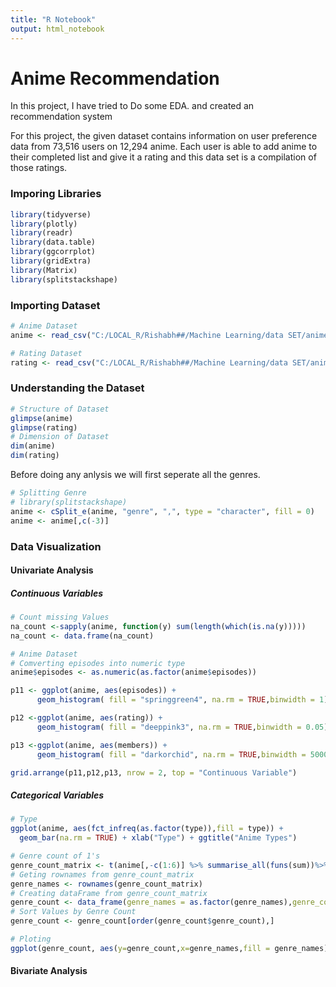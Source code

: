 ```yaml
---
title: "R Notebook"
output: html_notebook
---
```


# **Anime Recommendation**

In this project, I have tried to Do some EDA. and created an recommendation system

For this project, the given dataset contains information on user preference data from 73,516 users on 12,294 anime. Each user is able to add anime to their completed list and give it a rating and this data set is a compilation of those ratings.

### Imporing Libraries
```r
library(tidyverse)
library(plotly)
library(readr)
library(data.table)
library(ggcorrplot)
library(gridExtra)
library(Matrix)
library(splitstackshape)
```

### Importing Dataset
```r
# Anime Dataset
anime <- read_csv("C:/LOCAL_R/Rishabh##/Machine Learning/data SET/anime-recommendations-database/anime.csv")

# Rating Dataset
rating <- read_csv("C:/LOCAL_R/Rishabh##/Machine Learning/data SET/anime-recommendations-database/rating.csv")
```


### Understanding the Dataset
```r
# Structure of Dataset
glimpse(anime)
glimpse(rating)
# Dimension of Dataset
dim(anime)
dim(rating)
```

Before doing any anlysis we will first seperate all the genres.
```r
# Splitting Genre
# library(splitstackshape)
anime <- cSplit_e(anime, "genre", ",", type = "character", fill = 0)
anime <- anime[,c(-3)]
```

### **Data Visualization**

#### **Univariate Analysis**

##### Continuous Variables
```r
# Count missing Values
na_count <-sapply(anime, function(y) sum(length(which(is.na(y)))))
na_count <- data.frame(na_count)

# Anime Dataset
# Comverting episodes into numeric type
anime$episodes <- as.numeric(as.factor(anime$episodes))

p11 <- ggplot(anime, aes(episodes)) +
      geom_histogram( fill = "springgreen4", na.rm = TRUE,binwidth = 1)+ ylim(0,250) + scale_x_continuous(breaks = seq(0,200, by =50))

p12 <-ggplot(anime, aes(rating)) +
      geom_histogram( fill = "deeppink3", na.rm = TRUE,binwidth = 0.05) + scale_x_continuous(breaks = seq(0,10, by =0.5))

p13 <-ggplot(anime, aes(members)) +
      geom_histogram( fill = "darkorchid", na.rm = TRUE,binwidth = 5000)+ ylim(0,50) + scale_x_continuous(breaks = seq(0,1000000, by =100000))

grid.arrange(p11,p12,p13, nrow = 2, top = "Continuous Variable")

```

##### Categorical Variables
```r

# Type
ggplot(anime, aes(fct_infreq(as.factor(type)),fill = type)) +
  geom_bar(na.rm = TRUE) + xlab("Type") + ggtitle("Anime Types")

# Genre count of 1's
genre_count_matrix <- t(anime[,-c(1:6)] %>% summarise_all(funs(sum))%>% sort(decreasing = T))
# Geting rownames from genre_count_matrix
genre_names <- rownames(genre_count_matrix)
# Creating dataFrame from genre_count_matrix
genre_count <- data_frame(genre_names = as.factor(genre_names),genre_count = genre_count_matrix[1:43])
# Sort Values by Genre Count
genre_count <- genre_count[order(genre_count$genre_count),]

# Ploting
ggplot(genre_count, aes(y=genre_count,x=genre_names,fill = genre_names)) + geom_bar(stat="identity") + ggtitle("Anime Genres")+ theme(legend.position="none",axis.text.x=element_text(angle=30, hjust=1))


```

#### **Bivariate Analysis**
```r

```



















